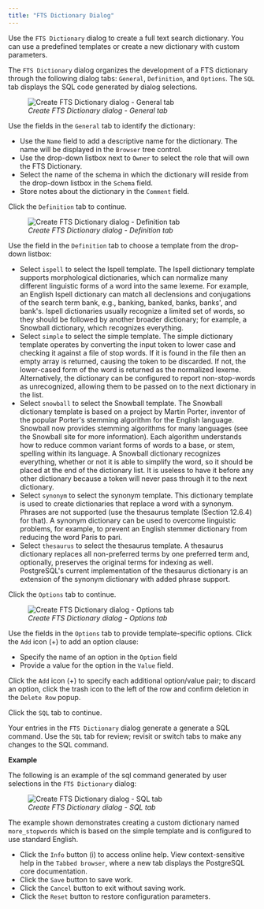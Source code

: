 ```yaml
---
title: "FTS Dictionary Dialog"
---
```


<div id="fts_dictionary_dialog" class="registered_link"></div>

Use the `FTS Dictionary` dialog to create a full text search dictionary. You can use a predefined templates or create a new dictionary with custom parameters.

The `FTS Dictionary` dialog organizes the development of a FTS dictionary through the following dialog tabs: `General`, `Definition`, and `Options`. The `SQL` tab displays the SQL code generated by dialog selections.

<figure><img src="../../images/fts_dictionary_general.png" class="align-center" alt="Create FTS Dictionary dialog - General tab" /><figcaption aria-hidden="true"><em>Create FTS Dictionary dialog - General tab</em></figcaption></figure>

Use the fields in the `General` tab to identify the dictionary:

-   Use the `Name` field to add a descriptive name for the dictionary. The name will be displayed in the `Browser` tree control.
-   Use the drop-down listbox next to `Owner` to select the role that will own the FTS Dictionary.
-   Select the name of the schema in which the dictionary will reside from the drop-down listbox in the `Schema` field.
-   Store notes about the dictionary in the `Comment` field.

Click the `Definition` tab to continue.

<figure><img src="../../images/fts_dictionary_definition.png" class="align-center" alt="Create FTS Dictionary dialog - Definition tab" /><figcaption aria-hidden="true"><em>Create FTS Dictionary dialog - Definition tab</em></figcaption></figure>

Use the field in the `Definition` tab to choose a template from the drop-down listbox:

-   Select `ispell` to select the Ispell template. The Ispell dictionary template supports morphological dictionaries, which can normalize many different linguistic forms of a word into the same lexeme. For example, an English Ispell dictionary can match all declensions and conjugations of the search term bank, e.g., banking, banked, banks, banks', and bank's. Ispell dictionaries usually recognize a limited set of words, so they should be followed by another broader dictionary; for example, a Snowball dictionary, which recognizes everything.
-   Select `simple` to select the simple template. The simple dictionary template operates by converting the input token to lower case and checking it against a file of stop words. If it is found in the file then an empty array is returned, causing the token to be discarded. If not, the lower-cased form of the word is returned as the normalized lexeme. Alternatively, the dictionary can be configured to report non-stop-words as unrecognized, allowing them to be passed on to the next dictionary in the list.
-   Select `snowball` to select the Snowball template. The Snowball dictionary template is based on a project by Martin Porter, inventor of the popular Porter's stemming algorithm for the English language. Snowball now provides stemming algorithms for many languages (see the Snowball site for more information). Each algorithm understands how to reduce common variant forms of words to a base, or stem, spelling within its language. A Snowball dictionary recognizes everything, whether or not it is able to simplify the word, so it should be placed at the end of the dictionary list. It is useless to have it before any other dictionary because a token will never pass through it to the next dictionary.
-   Select `synonym` to select the synonym template. This dictionary template is used to create dictionaries that replace a word with a synonym. Phrases are not supported (use the thesaurus template (Section 12.6.4) for that). A synonym dictionary can be used to overcome linguistic problems, for example, to prevent an English stemmer dictionary from reducing the word Paris to pari.
-   Select `thesaurus` to select the thesaurus template. A thesaurus dictionary replaces all non-preferred terms by one preferred term and, optionally, preserves the original terms for indexing as well. PostgreSQL's current implementation of the thesaurus dictionary is an extension of the synonym dictionary with added phrase support.

Click the `Options` tab to continue.

<figure><img src="../../images/fts_dictionary_options.png" class="align-center" alt="Create FTS Dictionary dialog - Options tab" /><figcaption aria-hidden="true"><em>Create FTS Dictionary dialog - Options tab</em></figcaption></figure>

Use the fields in the `Options` tab to provide template-specific options. Click the `Add` icon (+) to add an option clause:

-   Specify the name of an option in the `Option` field
-   Provide a value for the option in the `Value` field.

Click the `Add` icon (+) to specify each additional option/value pair; to discard an option, click the trash icon to the left of the row and confirm deletion in the `Delete Row` popup.

Click the `SQL` tab to continue.

Your entries in the `FTS Dictionary` dialog generate a generate a SQL command. Use the `SQL` tab for review; revisit or switch tabs to make any changes to the SQL command.

**Example**

The following is an example of the sql command generated by user selections in the `FTS Dictionary` dialog:

<figure><img src="../../images/fts_dictionary_sql.png" class="align-center" alt="Create FTS Dictionary dialog - SQL tab" /><figcaption aria-hidden="true"><em>Create FTS Dictionary dialog - SQL tab</em></figcaption></figure>

The example shown demonstrates creating a custom dictionary named `more_stopwords` which is based on the simple template and is configured to use standard English.

-   Click the `Info` button (i) to access online help. View context-sensitive help in the `Tabbed browser`, where a new tab displays the PostgreSQL core documentation.
-   Click the `Save` button to save work.
-   Click the `Cancel` button to exit without saving work.
-   Click the `Reset` button to restore configuration parameters.

